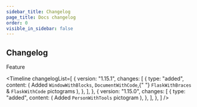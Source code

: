 ```yaml
---
sidebar_title: Changelog
page_title: Docs changelog
order: 0
visible_in_sidebar: false
---
```


## Changelog



<Callout type="highlight">Feature</Callout>


<Timeline
    changelogList=[
        {
            version: "1.15.1",
            changes: [
                {
                    type: "added",
                    content: (
                        <Element as="li">
                            <Text className="inline">
                                Added <code>WindowWithBlocks</code>, <code>DocumentWithCode</code>,{" "}
                                <code>FlaskWithBraces</code> & <code>FlaskWithCode</code> pictograms
                            </Text>
                        </Element>
                    ),
                },
            ],
        },
        {
            version: "1.15.0",
            changes: [
                {
                    type: "added",
                    content: (
                        <Element as="li">
                            <Text className="inline">
                                Added <code>PersonWithTools</code> pictogram
                            </Text>
                        </Element>
                    ),
                },
            ],
        },
    ]
/>